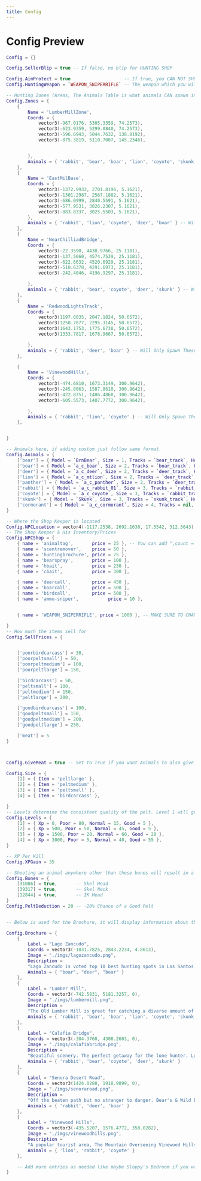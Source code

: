 ```yaml
---
title: Config
---
```


# Config Preview

```lua
Config = {}

Config.SellerBlip = true -- If false, no blip for HUNTING SHOP

Config.AimProtect = true                    -- If true, you CAN NOT SHOOT PLAYERS WITH THE SNIPER RIFLE
Config.HuntingWeapon = `WEAPON_SNIPERRIFLE` -- The weapon which you will only be able to shoot animals with

-- Hunting Zones (Areas, The Animals Table is what animals CAN spawn inside that specific zone)
Config.Zones = {
    {
        Name = 'LumberMillZone',
        Coords = {
            vector3(-967.0176, 5305.3359, 74.2573),
            vector3(-623.9359, 5299.0840, 74.2573),
            vector3(-596.6943, 5044.7632, 138.8192),
            vector3(-875.3819, 5110.7007, 145.2346),


        },
        Animals = { 'rabbit', 'bear', 'boar', 'lion', 'coyote', 'skunk', 'deer', 'panther' } -- Can Spawn All Animals
    },
    {
        Name = 'EastMilBase',
        Coords = {
            vector3(-1372.9933, 2701.8196, 5.1621),
            vector3(-1301.2987, 2567.1882, 5.1621),
            vector3(-686.0999, 2840.5591, 5.1621),
            vector3(-577.9531, 3026.2307, 5.1621),
            vector3(-883.8337, 3025.5503, 5.1621),
        },
        Animals = { 'rabbit', 'lion', 'coyote', 'deer', 'boar' } -- Will Only Spawn These Five Animals
    },
    {
        Name = 'NearChilliadBridge',
        Coords = {
            vector3(-22.3590, 4430.9766, 25.1181),
            vector3(-137.5660, 4574.7539, 25.1181),
            vector3(-622.6632, 4520.6929, 25.1181),
            vector3(-510.6378, 4291.6973, 25.1181),
            vector3(-242.4046, 4196.9297, 25.1181),

        },
        Animals = { 'rabbit', 'bear', 'coyote', 'deer', 'skunk' } -- Will Only Spawn These Five Animals
    },
    {
        Name = 'RedwoodLightsTrack',
        Coords = {
            vector3(1197.6035, 2047.1824, 50.6572),
            vector3(1250.7877, 2295.3145, 50.6572),
            vector3(1643.1753, 1775.6738, 50.6572),
            vector3(1333.7817, 1678.9667, 50.6572),

        },
        Animals = { 'rabbit', 'deer', 'boar' } -- Will Only Spawn These Three Animals
    },

    {
        Name = 'VinewoodHills',
        Coords = {
            vector3(-474.6810, 1673.3149, 300.9642),
            vector3(-245.8063, 1587.8610, 300.9642),
            vector3(-422.8751, 1486.4860, 300.9642),
            vector3(-605.5573, 1407.7772, 300.9642),

        },
        Animals = { 'rabbit', 'lion', 'coyote' } -- Will Only Spawn These Three Animals
    },


}

-- Animals here, if adding custom just follow same format.
Config.Animals = {
    ['bear'] = { Model = `BrnBear`, Size = 1, Tracks = `bear_track`, HeadingOffset = 270, Sound = 'default.ogg', MinWeight = 500, MaxWeight = 1500 },
    ['boar'] = { Model = `a_c_boar`, Size = 2, Tracks = `boar_track`, HeadingOffset = 90, Call = 'boarcall.mp3', Sound = 'boarreply.mp3', MinWeight = 200, MaxWeight = 450 },
    ['deer'] = { Model = `a_c_deer`, Size = 2, Tracks = `deer_track`, HeadingOffset = 270, Call = 'deercall.wav', Sound = 'deerreply.wav', MinWeight = 80, MaxWeight = 160 },
    ['lion'] = { Model = `a_c_mtlion`, Size = 2, Tracks = `deer_track`, HeadingOffset = 270, Sound = 'default.ogg', MinWeight = 90, MaxWeight = 175 },
    ['panther'] = { Model = `a_c_panther`, Size = 2, Tracks = `deer_track`, HeadingOffset = 270, Sound = 'default.ogg', MinWeight = 90, MaxWeight = 175 },
    ['rabbit'] = { Model = `a_c_rabbit_01`, Size = 3, Tracks = `rabbit_track`, HeadingOffset = 270, Sound = 'default.ogg', MinWeight = 4, MaxWeight = 15 },
    ['coyote'] = { Model = `a_c_coyote`, Size = 3, Tracks = `rabbit_track`, HeadingOffset = 270, Sound = 'default.ogg', MinWeight = 15, MaxWeight = 46 },
    ['skunk'] = { Model = `Skunk`, Size = 3, Tracks = `skunk_track`, HeadingOffset = 270, Sound = 'default.ogg', MinWeight = 3, MaxWeight = 12 },
    ['cormorant'] = { Model = `a_c_cormorant`, Size = 4, Tracks = nil, HeadingOffset = 270, Call = 'birdcall.mp3', Sound = 'birdcall.mp3', MinWeight = 2, MaxWeight = 6 },
}

-- Where the Shop Keeper is located
Config.NPCLocation = vector4(-1117.2538, 2692.1638, 17.5542, 312.5643)
-- The Shop Keeper & His Inventory/Prices
Config.NPCShop = {
    { name = 'animaltag',       price = 25 }, -- You can add ",count = 100" after price to make it so only 100 will be sold, can change the number and add to all
    { name = 'scentremover',    price = 50 },
    { name = 'huntingbrochure', price = 75 },
    { name = 'bearspray',       price = 100 },
    { name = 'hbait',           price = 250 },
    { name = 'cbait',           price = 300 },

    { name = 'deercall',        price = 450 },
    { name = 'boarcall',        price = 500 },
    { name = 'birdcall',        price = 500 },
    { name = 'ammo-sniper',           price = 10 },


    { name = 'WEAPON_SNIPERRIFLE', price = 1000 }, -- MAKE SURE TO CHANGE THIS IF YOU USE A DIFFERENT WEAPON

}
-- How much the items sell for
Config.SellPrices = {


    ['poorbirdcarcass'] = 30,
    ['poorpeltsmall'] = 50,
    ['poorpeltmedium'] = 100,
    ['poorpeltlarge'] = 150,

    ['birdcarcass'] = 50,
    ['peltsmall'] = 100,
    ['peltmedium'] = 150,
    ['peltlarge'] = 200,

    ['goodbirdcarcass'] = 100,
    ['goodpeltsmall'] = 150,
    ['goodpeltmedium'] = 200,
    ['goodpeltlarge'] = 250,

    ['meat'] = 5
}



Config.GiveMeat = true -- Set to True if you want Animals to also give Meat

Config.Size = {
    [1] = { Item = 'peltlarge' },
    [2] = { Item = 'peltmedium' },
    [3] = { Item = 'peltsmall' },
    [4] = { Item = 'birdcarcass' },

}
-- Levels determine the consistent quality of the pelt. Level 1 will get
Config.Levels = {
    [1] = { Xp = 0, Poor = 80, Normal = 15, Good = 5 },
    [2] = { Xp = 500, Poor = 50, Normal = 45, Good = 5 },
    [3] = { Xp = 1500, Poor = 20, Normal = 60, Good = 20 },
    [4] = { Xp = 3000, Poor = 5, Normal = 40, Good = 55 },
}

-- XP Per Kill
Config.XPGain = 35

-- Shooting an animal anywhere other than these bones will result in a chance of a worse pelt
Config.Bones = {
    [31086] = true,       -- Skel Head
    [39317] = true,       -- Skel Neck
    [12844] = true,       -- IK Head
}
Config.PeltDeduction = 20 -- -20% Chance of a Good Pelt


-- Below is used for the Brochure, it will display information about the hunting zones.

Config.Brochure = {
    {
        Label = "Lago Zancudo",
        Coords = vector3(-1031.7825, 2843.2234, 4.8613),
        Image = "./imgs/lagozancudo.png",
        Description =
        "Lago Zancudo is voted top 10 best hunting spots in Los Santos every year. Come see what all the fuss is about! Fun Guarenteed!",
        Animals = { "boar", "deer", "bear" }
    },
    {
        Label = "Lumber Mill",
        Coords = vector3(-742.5831, 5181.3257, 0),
        Image = "./imgs/lumbermill.png",
        Description =
        "The Old Lumber Mill is great for catching a diverse amount of game. From Rabbit to Bear, you always need to watch your back.",
        Animals = { 'rabbit', 'bear', 'boar', 'lion', 'coyote', 'skunk', 'deer', 'panther' }
    },
    {
        Label = "Calafia Bridge",
        Coords = vector3(-304.3768, 4308.2603, 0),
        Image = "./imgs/calafiabridge.png",
        Description =
        "Beautiful scenery. The perfect getaway for the lone hunter. Lushes environment is the breeding ground of success for the animal kingdom.",
        Animals = { 'rabbit', 'bear', 'coyote', 'deer', 'skunk' }
    },
    {
        Label = "Senora Desert Road",
        Coords = vector3(1424.0288, 1918.9899, 0),
        Image = "./imgs/senoraroad.png",
        Description =
        "Off the beaten path but no stranger to danger. Bear's & Wild Boar's have been known to be extremely aggressive in this area, with the odd Deer.",
        Animals = { 'rabbit', 'deer', 'boar' }
    },
    {
        Label = "Vinewood Hills",
        Coords = vector3(-435.5207, 1576.4772, 358.0282),
        Image = "./imgs/vinewoodhills.png",
        Description =
        "A popular tourist area, The Mountain Overseeing Vinewood Hills is home to many dangerous predators as well as rabbits.",
        Animals = { 'lion', 'rabbit', 'coyote' }
    },

    -- Add more entries as needed like maybe Sloppy's Bedroom if you want to hunt a tiger, or Serraz Closet if you're looking for an emu
}

```